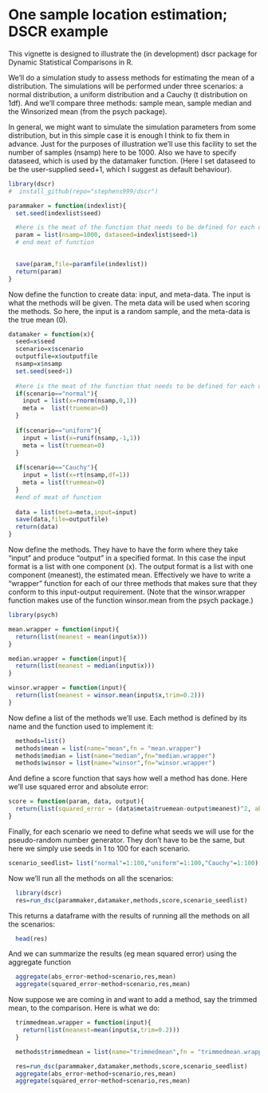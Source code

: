 <!--
%\VignetteEngine{knitr::knitr}
%\VignetteIndexEntry{A Vignette to illustrate dscr}
-->

# One sample location estimation; DSCR example

This vignette is designed to illustrate the (in development) dscr package for Dynamic Statistical Comparisons in R.

We'll do a simulation study to assess methods for estimating the mean of a distribution. 
The simulations will be performed under 
three scenarios: a normal distribution, a uniform distribution
and a Cauchy (t distribution on 1df). And we'll compare three methods: 
sample mean, sample median and the Winsorized mean (from the psych package). 

In general, we might want to simulate the simulation parameters from some distribution,
but in this simple case it is enough I think to fix them in advance. Just for
the purposes of illustration we'll use this facility to set the number of samples (nsamp)
here to be 1000. Also we have to specify dataseed, which is used by the datamaker
function. (Here I set dataseed to be the user-supplied seed+1, which I suggest as default behaviour).

```r
library(dscr)
#  install_github(repo="stephens999/dscr")
```

```r

parammaker = function(indexlist){
  set.seed(indexlist$seed)

  #here is the meat of the function that needs to be defined for each dsc to be done
  param = list(nsamp=1000, dataseed=indexlist$seed+1)
  # end meat of function
  

  save(param,file=paramfile(indexlist))
  return(param)
}
```

Now define the function to create data: input, and meta-data. 
The input is what the methods will be given. The meta data will be used
when scoring the methods. So here, the input is a random sample, and the meta-data is the true mean (0).


```r
datamaker = function(x){
  seed=x$seed
  scenario=x$scenario
  outputfile=x$outputfile
  nsamp=x$nsamp
  set.seed(seed+1)
  
  #here is the meat of the function that needs to be defined for each dsc to be done
  if(scenario=="normal"){
    input = list(x=rnorm(nsamp,0,1))
    meta =  list(truemean=0)
  }
  
  if(scenario=="uniform"){
    input = list(x=runif(nsamp,-1,1))
    meta = list(truemean=0)
  }
  
  if(scenario=="Cauchy"){
    input = list(x=rt(nsamp,df=1))
    meta = list(truemean=0)
  }
  #end of meat of function
  
  data = list(meta=meta,input=input)
  save(data,file=outputfile)
  return(data)
}
```


Now define the methods. They have to have the form where they take "input" and produce "output"
in a specified format. In this case the input format is a list with one component (x).
The output format is a list with one component (meanest), the estimated mean. 
Effectively we have to write a "wrapper" function for each of our three methods
that makes sure that they conform to this input-output requirement. (Note that the
winsor.wrapper function makes use of the function winsor.mean from the psych package.)

```r
library(psych)

mean.wrapper = function(input){
  return(list(meanest = mean(input$x)))  
}

median.wrapper = function(input){
  return(list(meanest = median(input$x)))    
}

winsor.wrapper = function(input){
  return(list(meanest = winsor.mean(input$x,trim=0.2)))
}

```

Now define a list of the methods we'll use. 
Each method is defined by its name and the function used to implement it:
```r
  methods=list()
  methods$mean = list(name="mean",fn = "mean.wrapper")
  methods$median = list(name="median",fn="median.wrapper")
  methods$winsor = list(name="winsor",fn="winsor.wrapper")
```


And define a score function that says how well a method has done. Here we'll use squared error
and absolute error:
```r
score = function(param, data, output){
  return(list(squared_error = (data$meta$truemean-output$meanest)^2, abs_error = abs(data$meta$truemean-output$meanest)))
}
```

Finally, for each scenario we need to define what seeds we will use for the pseudo-random number generator.
They don't have to be the same, but here we simply use seeds in 1 to 100 for each scenario.
```r
scenario_seedlist= list("normal"=1:100,"uniform"=1:100,"Cauchy"=1:100)
```


Now we'll run all the methods on all the scenarios:
```r
  library(dscr)
  res=run_dsc(parammaker,datamaker,methods,score,scenario_seedlist)
```

This returns a dataframe with the results of running all the methods on all the scenarios:
```r
  head(res)
```

And we can summarize the results (eg mean squared error) using the aggregate function
```r
  aggregate(abs_error~method+scenario,res,mean)
  aggregate(squared_error~method+scenario,res,mean)
```

Now suppose we are coming in and want to add a method, say the trimmed mean, to the comparison.
Here is what we do:
```r
  trimmedmean.wrapper = function(input){
    return(list(meanest=mean(input$x,trim=0.2)))
  }

  methods$trimmedmean = list(name="trimmedmean",fn = "trimmedmean.wrapper")

  res=run_dsc(parammaker,datamaker,methods,score,scenario_seedlist)
  aggregate(abs_error~method+scenario,res,mean)
  aggregate(squared_error~method+scenario,res,mean)
```


